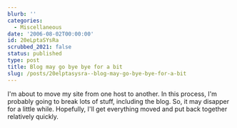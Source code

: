 ```yaml
---
blurb: ''
categories:
  - Miscellaneous
date: '2006-08-02T00:00:00'
id: 20eLptaSYsRa
scrubbed_2021: false
status: published
type: post
title: Blog may go bye bye for a bit
slug: /posts/20elptasysra--blog-may-go-bye-bye-for-a-bit
---
```


I'm about to move my site from one host to another. In this
process, I'm probably going to break lots of stuff, including the
blog. So, it may disapper for a little while. Hopefully, I'll get
everything moved and put back together relatively quickly.
